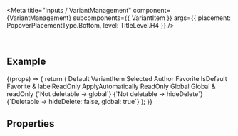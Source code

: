 
<Meta
  title="Inputs / VariantManagement"
  component={VariantManagement}
  subcomponents={{ VariantItem }}
  args={{
    placement: PopoverPlacementType.Bottom,
    level: TitleLevel.H4
  }}
/>

<DocsHeader />

<br />

## Example

<Canvas>
  <Story name="Default">
    {(props) => {
      return (
        <VariantManagement {...props}>
          <VariantItem>Default VariantItem</VariantItem>
          <VariantItem selected>Selected</VariantItem>
          <VariantItem author="SAP">Author</VariantItem>
          <VariantItem favorite>Favorite</VariantItem>
          <VariantItem isDefault>IsDefault</VariantItem>
          <VariantItem favorite labelReadOnly>
            Favorite & labelReadOnly
          </VariantItem>
          <VariantItem applyAutomatically>ApplyAutomatically</VariantItem>
          <VariantItem readOnly>ReadOnly</VariantItem>
          <VariantItem global>Global</VariantItem>
          <VariantItem global readOnly>
            Global & readOnly
          </VariantItem>
          <VariantItem global>{`Not deletable -> global`}</VariantItem>
          <VariantItem hideDelete>{`Not deletable -> hideDelete`}</VariantItem>
          <VariantItem hideDelete={false} global>
            {`Deletable -> hideDelete: false, global: true`}
          </VariantItem>
        </VariantManagement>
      );
    }}
  </Story>
</Canvas>

## Properties

<ArgsTableWithNote story="Default" />

<Footer />
